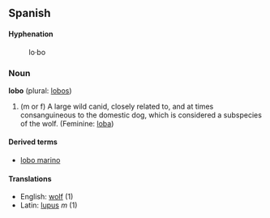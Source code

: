 ==Spanish==

====Hyphenation====
:lo&middot;bo

===Noun===
'''lobo''' (plural: [[lobos]])

# (m or f) A large wild canid, closely related to, and at times consanguineous to the domestic dog, which is considered a subspecies of the wolf. (Feminine: [[loba]])

====Derived terms====
*[[lobo marino]]

====Translations====

*English: [[wolf]] (1)
*Latin: [[lupus]] ''m'' (1)